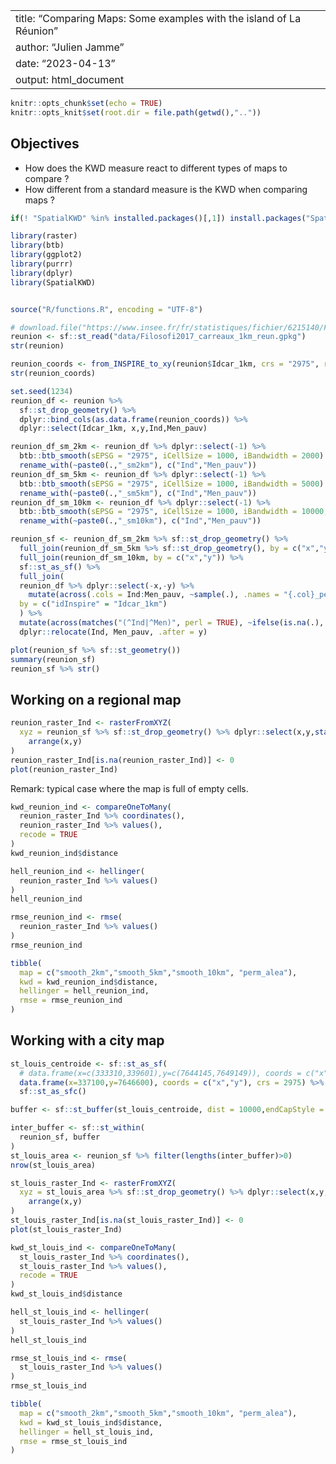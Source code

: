 ----
title: "Comparing Maps: Some examples with the island of La Réunion"
author: "Julien Jamme"
date: "2023-04-13"
output: html_document
---

```r
knitr::opts_chunk$set(echo = TRUE)
knitr::opts_knit$set(root.dir = file.path(getwd(),".."))
```


## Objectives

- How does the KWD measure react to different types of maps to compare ?
- How different from a standard measure is the KWD when comparing maps ?

```r
if(! "SpatialKWD" %in% installed.packages()[,1]) install.packages("SpatialKWD")

library(raster)
library(btb)
library(ggplot2)
library(purrr)
library(dplyr)
library(SpatialKWD)


source("R/functions.R", encoding = "UTF-8")
```

```r
# download.file("https://www.insee.fr/fr/statistiques/fichier/6215140/Filosofi2017_carreaux_1km_gpkg.zip", "filo2017_1km_gpkg.zip")
reunion <- sf::st_read("data/Filosofi2017_carreaux_1km_reun.gpkg")
str(reunion)
```

```r
reunion_coords <- from_INSPIRE_to_xy(reunion$Idcar_1km, crs = "2975", res = "1000m")
str(reunion_coords)
```

```r
set.seed(1234)
reunion_df <- reunion %>% 
  sf::st_drop_geometry() %>% 
  dplyr::bind_cols(as.data.frame(reunion_coords)) %>% 
  dplyr::select(Idcar_1km, x,y,Ind,Men_pauv)

reunion_df_sm_2km <- reunion_df %>% dplyr::select(-1) %>% 
  btb::btb_smooth(sEPSG = "2975", iCellSize = 1000, iBandwidth = 2000) %>% 
  rename_with(~paste0(.,"_sm2km"), c("Ind","Men_pauv"))
reunion_df_sm_5km <- reunion_df %>% dplyr::select(-1) %>% 
  btb::btb_smooth(sEPSG = "2975", iCellSize = 1000, iBandwidth = 5000) %>% 
  rename_with(~paste0(.,"_sm5km"), c("Ind","Men_pauv"))
reunion_df_sm_10km <- reunion_df %>% dplyr::select(-1) %>% 
  btb::btb_smooth(sEPSG = "2975", iCellSize = 1000, iBandwidth = 10000, inspire = TRUE) %>% 
  rename_with(~paste0(.,"_sm10km"), c("Ind","Men_pauv"))

reunion_sf <- reunion_df_sm_2km %>% sf::st_drop_geometry() %>%  
  full_join(reunion_df_sm_5km %>% sf::st_drop_geometry(), by = c("x","y")) %>% 
  full_join(reunion_df_sm_10km, by = c("x","y")) %>% 
  sf::st_as_sf() %>% 
  full_join(
  reunion_df %>% dplyr::select(-x,-y) %>% 
    mutate(across(.cols = Ind:Men_pauv, ~sample(.), .names = "{.col}_perm")),
  by = c("idInspire" = "Idcar_1km")
  ) %>% 
  mutate(across(matches("(^Ind|^Men)", perl = TRUE), ~ifelse(is.na(.), 0, .)))%>% 
  dplyr::relocate(Ind, Men_pauv, .after = y)

plot(reunion_sf %>% sf::st_geometry())
summary(reunion_sf)
reunion_sf %>% str()
```

## Working on a regional map 

```r
reunion_raster_Ind <- rasterFromXYZ(
  xyz = reunion_sf %>% sf::st_drop_geometry() %>% dplyr::select(x,y,starts_with("Ind")) %>% 
    arrange(x,y)
)
reunion_raster_Ind[is.na(reunion_raster_Ind)] <- 0
plot(reunion_raster_Ind)
```
Remark: typical case where the map is full of empty cells.


```r
kwd_reunion_ind <- compareOneToMany(
  reunion_raster_Ind %>% coordinates(), 
  reunion_raster_Ind %>% values(), 
  recode = TRUE
)
kwd_reunion_ind$distance
```

```r
hell_reunion_ind <- hellinger(
  reunion_raster_Ind %>% values()
)
hell_reunion_ind
```

```r
rmse_reunion_ind <- rmse(
  reunion_raster_Ind %>% values()
)
rmse_reunion_ind
```

```r
tibble(
  map = c("smooth_2km","smooth_5km","smooth_10km", "perm_alea"),
  kwd = kwd_reunion_ind$distance,
  hellinger = hell_reunion_ind,
  rmse = rmse_reunion_ind
)
```


## Working with a city map


```r
st_louis_centroide <- sf::st_as_sf(
  # data.frame(x=c(333310,339601),y=c(7644145,7649149)), coords = c("x","y"), crs = 2975) %>% 
  data.frame(x=337100,y=7646600), coords = c("x","y"), crs = 2975) %>% 
  sf::st_as_sfc()

buffer <- sf::st_buffer(st_louis_centroide, dist = 10000,endCapStyle = "SQUARE")
```

```r
inter_buffer <- sf::st_within(
  reunion_sf, buffer
)
st_louis_area <- reunion_sf %>% filter(lengths(inter_buffer)>0)
nrow(st_louis_area)
```

```r
st_louis_raster_Ind <- rasterFromXYZ(
  xyz = st_louis_area %>% sf::st_drop_geometry() %>% dplyr::select(x,y,starts_with("Ind")) %>% 
    arrange(x,y)
)
st_louis_raster_Ind[is.na(st_louis_raster_Ind)] <- 0
plot(st_louis_raster_Ind)
```


```r
kwd_st_louis_ind <- compareOneToMany(
  st_louis_raster_Ind %>% coordinates(), 
  st_louis_raster_Ind %>% values(), 
  recode = TRUE
)
kwd_st_louis_ind$distance
```

```r
hell_st_louis_ind <- hellinger(
  st_louis_raster_Ind %>% values()
)
hell_st_louis_ind
```

```r
rmse_st_louis_ind <- rmse(
  st_louis_raster_Ind %>% values()
)
rmse_st_louis_ind
```

```r
tibble(
  map = c("smooth_2km","smooth_5km","smooth_10km", "perm_alea"),
  kwd = kwd_st_louis_ind$distance,
  hellinger = hell_st_louis_ind,
  rmse = rmse_st_louis_ind
)
```

